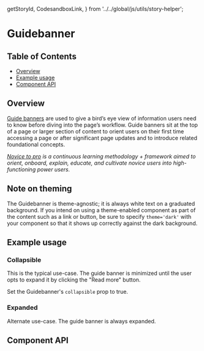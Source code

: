   getStoryId,
  CodesandboxLink,
} from '../../global/js/utils/story-helper';

# Guidebanner

## Table of Contents

- [Overview](#overview)
- [Example usage](#example-usage)
- [Component API](#component-api)

## Overview

[Guide banners](https://pages.github.ibm.com/cdai-design/pal/novice-to-pro/components/guide-banner/usage/)
are used to give a bird’s eye view of information users need to know before
diving into the page’s workflow. Guide banners sit at the top of a page or
larger section of content to orient users on their first time accessing a page
or after significant page updates and to introduce related foundational
concepts.

_[Novice to pro](https://pages.github.ibm.com/security/security-design/teams-across-security/novice-to-pro/overview/)
is a continuous learning methodology + framework aimed to orient, onboard,
explain, educate, and cultivate novice users into high-functioning power users._

## Note on theming

The Guidebanner is theme-agnostic; it is always white text on a graduated
background. If you intend on using a theme-enabled component as part of the
content such as a link or button, be sure to specify `theme='dark'` with your
component so that it shows up correctly against the dark background.

## Example usage

### Collapsible

This is the typical use-case. The guide banner is minimized until the user opts
to expand it by clicking the "Read more" button.

Set the Guidebanner's `collapsible` prop to true.

<!-- TODO: One example per designed use case. -->

<Canvas>
  <Story id={getStoryId(Guidebanner.displayName, 'collapsible')} />
</Canvas>

### Expanded

Alternate use-case. The guide banner is always expanded.

<!-- TODO: One example per designed use case. -->

<Canvas>
  <Story id={getStoryId(Guidebanner.displayName, 'many-insights')} />
</Canvas>

## Component API

<ArgsTable />
